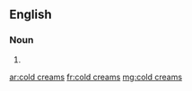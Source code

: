 ==English==

===Noun===
{{head|en|plural|head=[[cold]] [[cream]]s}}

# {{plural of|cold cream|lang=en}}

[[ar:cold creams]]
[[fr:cold creams]]
[[mg:cold creams]]